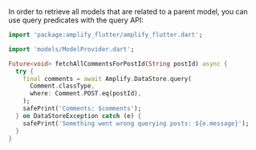 In order to retrieve all models that are related to a parent model, you can use query predicates with the query API:

```dart
import 'package:amplify_flutter/amplify_flutter.dart';

import 'models/ModelProvider.dart';

Future<void> fetchAllCommentsForPostId(String postId) async {
  try {
    final comments = await Amplify.DataStore.query(
      Comment.classType,
      where: Comment.POST.eq(postId),
    );
    safePrint('Comments: $comments');
  } on DataStoreException catch (e) {
    safePrint('Something went wrong querying posts: ${e.message}');
  }
}
```
